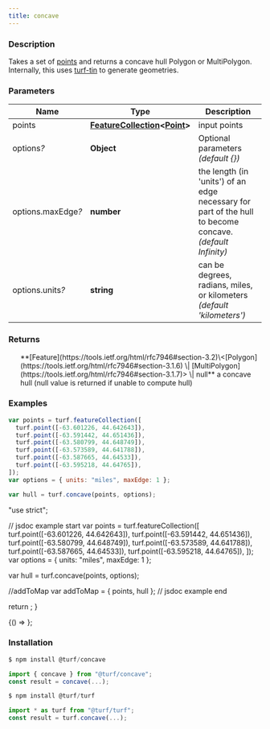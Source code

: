 ```yaml
---
title: concave
---
```



### Description

Takes a set of [points](https://tools.ietf.org/html/rfc7946#section-3.1.2) and returns a concave hull Polygon or MultiPolygon.
Internally, this uses [turf-tin](https://github.com/Turfjs/turf-tin) to generate geometries.

### Parameters

| Name                    | Type                                                                                                                                  | Description                                                                                               |
| ----------------------- | ------------------------------------------------------------------------------------------------------------------------------------- | --------------------------------------------------------------------------------------------------------- |
| points                  | **[FeatureCollection](https://tools.ietf.org/html/rfc7946#section-3.3)\<[Point](https://tools.ietf.org/html/rfc7946#section-3.1.2)>** | input points                                                                                              |
| options<i>?</i>         | **Object**                                                                                                                            | Optional parameters _(default \{})_                                                                       |
| options.maxEdge<i>?</i> | **number**                                                                                                                            | the length (in 'units') of an edge necessary for part of the hull to become concave. _(default Infinity)_ |
| options.units<i>?</i>   | **string**                                                                                                                            | can be degrees, radians, miles, or kilometers _(default 'kilometers')_                                    |

### Returns

<ul>
  **[Feature](https://tools.ietf.org/html/rfc7946#section-3.2)\<[Polygon](https://tools.ietf.org/html/rfc7946#section-3.1.6) \| [MultiPolygon](https://tools.ietf.org/html/rfc7946#section-3.1.7)> \| null** a concave hull (null value is returned if unable to compute hull)

</ul>

### Examples

```javascript
var points = turf.featureCollection([
  turf.point([-63.601226, 44.642643]),
  turf.point([-63.591442, 44.651436]),
  turf.point([-63.580799, 44.648749]),
  turf.point([-63.573589, 44.641788]),
  turf.point([-63.587665, 44.64533]),
  turf.point([-63.595218, 44.64765]),
]);
var options = { units: "miles", maxEdge: 1 };

var hull = turf.concave(points, options);
```

  "use strict";

  // jsdoc example start
  var points = turf.featureCollection([
    turf.point([-63.601226, 44.642643]),
    turf.point([-63.591442, 44.651436]),
    turf.point([-63.580799, 44.648749]),
    turf.point([-63.573589, 44.641788]),
    turf.point([-63.587665, 44.64533]),
    turf.point([-63.595218, 44.64765]),
  ]);
  var options = { units: "miles", maxEdge: 1 };

  var hull = turf.concave(points, options);

  //addToMap
  var addToMap = { points, hull };
  // jsdoc example end

  return <ExampleMap addToMap={addToMap} />;
}

<BrowserOnly>{() => <Map0 />}</BrowserOnly>;

### Installation

```javascript
$ npm install @turf/concave

import { concave } from "@turf/concave";
const result = concave(...);
```

```javascript
$ npm install @turf/turf

import * as turf from "@turf/turf";
const result = turf.concave(...);
```
